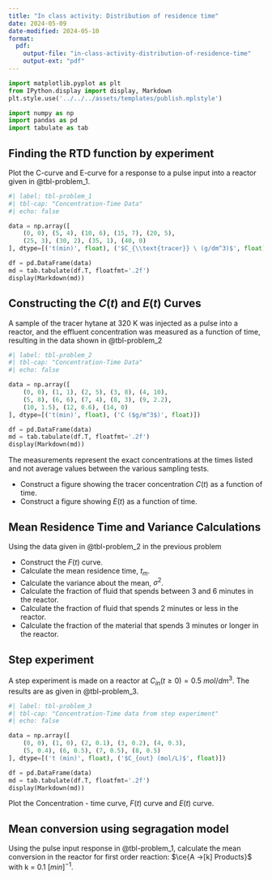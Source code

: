 ```yaml
---
title: "In class activity: Distribution of residence time"
date: 2024-05-09
date-modified: 2024-05-10
format:
  pdf:
    output-file: "in-class-activity-distribution-of-residence-time"
    output-ext: "pdf"
---
```


```python
import matplotlib.pyplot as plt
from IPython.display import display, Markdown
plt.style.use('../../../assets/templates/publish.mplstyle')
```
```python
import numpy as np
import pandas as pd
import tabulate as tab

```

## Finding the RTD function by experiment

Plot the C-curve and E-curve for a response to a pulse input into a reactor
given in @tbl-problem_1. 

```python
#| label: tbl-problem_1
#| tbl-cap: "Concentration-Time Data"
#| echo: false

data = np.array([
    (0, 0), (5, 4), (10, 6), (15, 7), (20, 5),
    (25, 3), (30, 2), (35, 1), (40, 0)
], dtype=[('t(min)', float), ('$C_{\\text{tracer}} \ (g/dm^3)$', float)])

df = pd.DataFrame(data)
md = tab.tabulate(df.T, floatfmt='.2f')
display(Markdown(md))

```

## Constructing the $C(t)$ and $E(t)$ Curves

A sample of the tracer hytane at 320 K was injected as a pulse into a reactor, and the
effluent concentration was measured as a function of time, resulting in the data
shown in @tbl-problem_2

```python
#| label: tbl-problem_2
#| tbl-cap: "Concentration-Time Data"
#| echo: false

data = np.array([
    (0, 0), (1, 1), (2, 5), (3, 8), (4, 10),
    (5, 8), (6, 6), (7, 4), (8, 3), (9, 2.2),
    (10, 1.5), (12, 0.6), (14, 0)
], dtype=[('t(min)', float), ('C ($g/m^3$)', float)])

df = pd.DataFrame(data)
md = tab.tabulate(df.T, floatfmt='.2f')
display(Markdown(md))
```

The measurements represent the exact concentrations at the times listed and not
average values between the various sampling tests.

* Construct a figure showing the tracer concentration $C(t)$ as a function of time.
* Construct a figure showing $E(t)$ as a function of time.

## Mean Residence Time and Variance Calculations

Using the data given in @tbl-problem_2 in the previous problem

*  Construct the $F(t)$ curve.
*  Calculate the mean residence time, $t_m$.
*  Calculate the variance about the mean, $\sigma^2$.
*  Calculate the fraction of fluid that spends between 3 and 6 minutes in the
   reactor.
*  Calculate the fraction of fluid that spends 2 minutes or less in the
   reactor.
*  Calculate the fraction of the material that spends 3 minutes or longer in
   the reactor.

## Step experiment

A step experiment is made on a reactor at $C_{in} ( t \ge 0 ) = 0.5 \ mol/dm^3$. 
The results are as given in @tbl-problem_3. 

```python
#| label: tbl-problem_3
#| tbl-cap: "Concentration-Time data from step experiment"
#| echo: false

data = np.array([
    (0, 0), (1, 0), (2, 0.1), (3, 0.2), (4, 0.3),
    (5, 0.4), (6, 0.5), (7, 0.5), (8, 0.5)
], dtype=[('t (min)', float), ('$C_{out} (mol/L)$', float)])

df = pd.DataFrame(data)
md = tab.tabulate(df.T, floatfmt='.2f')
display(Markdown(md))
```
Plot the Concentration - time curve, $F(t)$ curve and $E(t)$ curve.

## Mean conversion using segragation model

Using the pulse input response in @tbl-problem_1, calculate the mean conversion
in the reactor for first order reaction: $\ce{A ->[k] Products}$ with k = 0.1
$[min]^{-1}$.

